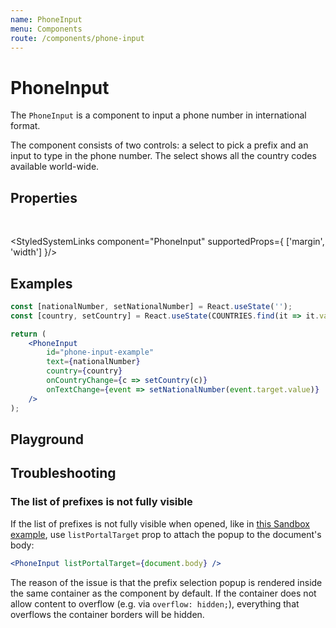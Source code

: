```yaml
---
name: PhoneInput
menu: Components
route: /components/phone-input
---
```




# PhoneInput

The `PhoneInput` is a component to input a phone number in international format.

The component consists of two controls: a select to pick a prefix and an input to type in the phone number. The select shows all the country codes available world-wide.

## Properties

<PhoneInputPropsTable />
<br/>

<StyledSystemLinks component="PhoneInput" supportedProps={ ['margin', 'width'] }/>

## Examples

<ControlledPhoneInput label="Mobile Phone Number" />

```jsx
const [nationalNumber, setNationalNumber] = React.useState('');
const [country, setCountry] = React.useState(COUNTRIES.find(it => it.value == 'DE'));

return (
    <PhoneInput
        id="phone-input-example"
        text={nationalNumber}
        country={country}
        onCountryChange={c => setCountry(c)}
        onTextChange={event => setNationalNumber(event.target.value)}
    />
);
```

## Playground

<Playground>
    <ControlledPhoneInput label="Mobile Phone Number" />
</Playground>

## Troubleshooting

### The list of prefixes is not fully visible

If the list of prefixes is not fully visible when opened, like in [this Sandbox example](https://codesandbox.io/s/inspiring-austin-2006xl?file=/src/index.js), use `listPortalTarget` prop to attach the popup to the document's body:

```jsx
<PhoneInput listPortalTarget={document.body} />
```

The reason of the issue is that the prefix selection popup is rendered inside the same container as the component by default. If the container does not allow content to overflow (e.g. via `overflow: hidden;`), everything that overflows the container borders will be hidden.